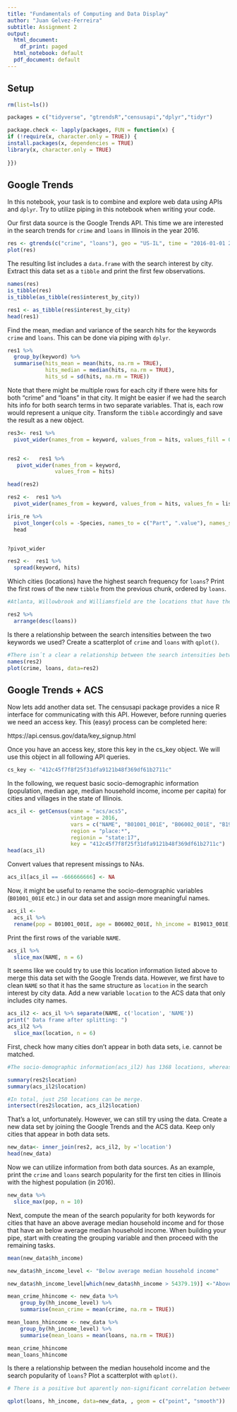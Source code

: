 ```yaml
---
title: "Fundamentals of Computing and Data Display"
author: "Juan Gelvez-Ferreira"
subtitle: Assignment 2
output:
  html_document:
    df_print: paged
  html_notebook: default
  pdf_document: default
---
```


## Setup

```r
rm(list=ls()) 

packages = c("tidyverse", "gtrendsR","censusapi","dplyr","tidyr")

package.check <- lapply(packages, FUN = function(x) {
if (!require(x, character.only = TRUE)) {
install.packages(x, dependencies = TRUE)
library(x, character.only = TRUE)
  
}})

```

## Google Trends

In this notebook, your task is to combine and explore web data using APIs and `dplyr`. Try to utilize piping in this notebook when writing your code.

Our first data source is the Google Trends API. This time we are interested in the search trends for `crime` and `loans` in Illinois in the year 2016.

```r
res <- gtrends(c("crime", "loans"), geo = "US-IL", time = "2016-01-01 2016-12-31", low_search_volume = TRUE)
plot(res)
```

The resulting list includes a `data.frame` with the search interest by city. Extract this data set as a `tibble` and print the first few observations.

```r
names(res)
is_tibble(res)
is_tibble(as_tibble(res$interest_by_city))

res1 <- as_tibble(res$interest_by_city)
head(res1)


```

Find the mean, median and variance of the search hits for the keywords `crime` and `loans`. This can be done via piping with `dplyr`.

```r

res1 %>% 
  group_by(keyword) %>% 
  summarise(hits_mean = mean(hits, na.rm = TRUE),
            hits_median = median(hits, na.rm = TRUE),
            hits_sd = sd(hits, na.rm = TRUE))


```

Note that there might be multiple rows for each city if there were hits for both "crime" and "loans" in that city. It might be easier if we had the search hits info for both search terms in two separate variables. That is, each row would represent a unique city. Transform the `tibble` accordingly and save the result as a new object.

```r

res3<- res1 %>%
  pivot_wider(names_from = keyword, values_from = hits, values_fill = 0)


res2 <-   res1 %>% 
   pivot_wider(names_from = keyword, 
               values_from = hits)

head(res2)

res2 <-  res1 %>%
  pivot_wider(names_from = keyword, values_from = hits, values_fn = list)

iris_re %>%
  pivot_longer(cols = -Species, names_to = c("Part", ".value"), names_sep= "[.]") %>%
  head


?pivot_wider

res2 <-  res1 %>%  
  spread(keyword, hits)


```

Which cities (locations) have the highest search frequency for `loans`? Print the first rows of the new `tibble` from the previous chunk, ordered by `loans`.

```r
#Atlanta, Willowbrook and Williamsfield are the locations that have the highest search frequency for `loans`

res2 %>%
  arrange(desc(loans))

```

Is there a relationship between the search intensities between the two keywords we used? Create a scatterplot of `crime` and `loans` with `qplot()`.

```r
#There isn´t a clear a relationship between the search intensities between the crime and loans. 
names(res2)
plot(crime, loans, data=res2)

```

## Google Trends + ACS

Now lets add another data set. The censusapi package provides a nice R interface for communicating with this API. However, before running queries we need an access key. This (easy) process can be completed here:

https://api.census.gov/data/key_signup.html

Once you have an access key, store this key in the cs_key object. We will use this object in all following API queries.

```r
cs_key <- "412c45f7f8f25f31dfa9121b48f369df61b2711c"
```

In the following, we request basic socio-demographic information (population, median age, median household income, income per capita) for cities and villages in the state of Illinois.

```r
acs_il <- getCensus(name = "acs/acs5",
                    vintage = 2016, 
                    vars = c("NAME", "B01001_001E", "B06002_001E", "B19013_001E", "B19301_001E"), 
                    region = "place:*", 
                    regionin = "state:17",
                    key = "412c45f7f8f25f31dfa9121b48f369df61b2711c")
head(acs_il)
```

Convert values that represent missings to NAs.

```r
acs_il[acs_il == -666666666] <- NA
```

Now, it might be useful to rename the socio-demographic variables (`B01001_001E` etc.) in our data set and assign more meaningful names. 

```r
acs_il <-
  acs_il %>%
  rename(pop = B01001_001E, age = B06002_001E, hh_income = B19013_001E, income = B19301_001E)
```

Print the first rows of the variable `NAME`.

```r
acs_il %>% 
  slice_max(NAME, n = 6)
```

It seems like we could try to use this location information listed above to merge this data set with the Google Trends data. However, we first have to clean `NAME` so that it has the same structure as `location` in the search interest by city data. Add a new variable `location` to the ACS data that only includes city names. 

```r
acs_il2 <- acs_il %>% separate(NAME, c('location', 'NAME'))
print(" Data frame after splitting: ")
acs_il2 %>% 
  slice_max(location, n = 6)

```

First, check how many cities don't appear in both data sets, i.e. cannot be matched.

```r
#The socio-demographic information(acs_il2) has 1368 locations, whereas google trends dataset has 356. That means that many locations won´t be merge. 

summary(res2$location)
summary(acs_il2$location)

#In total, just 250 locations can be merge.  
intersect(res2$location, acs_il2$location)


```

That's a lot, unfortunately. However, we can still try using the data. Create a new data set by joining the Google Trends and the ACS data. Keep only cities that appear in both data sets. 

```r
new_data<- inner_join(res2, acs_il2, by ='location')
head(new_data)
```

Now we can utilize information from both data sources. As an example, print the `crime` and `loans` search popularity for the first ten cities in Illinois with the highest population (in 2016).

```r
new_data %>% 
  slice_max(pop, n = 10)
```

Next, compute the mean of the search popularity for both keywords for cities that have an above average median household income and for those that have an below average median household income. When building your pipe, start with creating the grouping variable and then proceed with the remaining tasks.

```r

mean(new_data$hh_income)

new_data$hh_income_level <- "Below average median household income"

new_data$hh_income_level[which(new_data$hh_income > 54379.19)] <-"Above average median household income"

mean_crime_hhincome <- new_data %>% 
    group_by(hh_income_level) %>% 
    summarise(mean_crime = mean(crime, na.rm = TRUE)) 

mean_loans_hhincome <- new_data %>% 
    group_by(hh_income_level) %>% 
    summarise(mean_loans = mean(loans, na.rm = TRUE))

mean_crime_hhincome
mean_loans_hhincome
```

Is there a relationship between the median household income and the search popularity of `loans`? Plot a scatterplot with `qplot()`.

```r
# There is a positive but aparently non-significant correlation between loans and household income. 

qplot(loans, hh_income, data=new_data, , geom = c("point", "smooth"))
```
